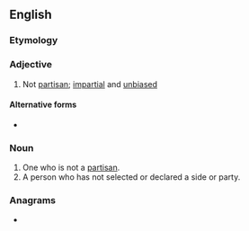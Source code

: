 {{also|non-partisan}}
==English==

===Etymology===
{{prefix|en|non|partisan}}

===Adjective===
{{en-adj|-}}

# Not [[partisan]]; [[impartial]] and [[unbiased]]

====Alternative forms====
* {{l|en|non-partisan}}

===Noun===
{{en-noun}}

# One who is not a [[partisan]].
# A person who has not selected or declared a side or party.

===Anagrams===
* {{anagrams|en|nonaspirant}}